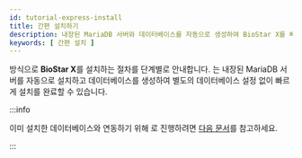 ```yaml
---
id: tutorial-express-install
title: 간편 설치하기
description: 내장된 MariaDB 서버와 데이터베이스를 자동으로 생성하여 BioStar X를 빠르게 설치하는 과정을 안내합니다.
keywords: [ 간편 설치 ]
---
```


<Cmd code='biostar2.install.expressInstall' className='bold' /> 방식으로 **BioStar X**를 설치하는 절차를 단계별로 안내합니다. <Cmd code='biostar2.install.expressInstall' className='bold' />는 내장된 MariaDB 서버를 자동으로 설치하고 데이터베이스를 생성하여 별도의 데이터베이스 설정 없이 빠르게 설치를 완료할 수 있습니다.

:::info

이미 설치한 데이터베이스와 연동하기 위해 <Cmd code='biostar2.install.customInstall' className='bold' />로 진행하려면 [다음 문서](tutorial-custom-install)를 참고하세요.

:::


<InstallStep />


<InstallNotes />